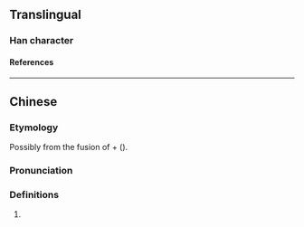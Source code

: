 {{also|呵}}
{{character info}}
==Translingual==

===Han character===
{{Han char|rn=30|rad=口|as=10|sn=13|four=|canj=RTOR,XRTOR|ids=⿰口荷}}

====References====
{{Han ref|kx=0206.201|hdz=10665.080|uh=55EC}}

----

==Chinese==
{{zh-forms|alt=呵,可}}

===Etymology===
Possibly from the fusion of {{zh-l|係|hai6|to be, yes}} + {{zh-l|哦|o2|interjection/particle expressing doubt or uncertainty}} ({{zh-ref|Chor et al., 2016}}).

===Pronunciation===
{{zh-pron
|c=ho2
|cat=part
}}
{{attn|zh|hē?}}

===Definitions===
{{zh-hanzi}}

# {{lb|zh|Cantonese}} {{n-g|Sentence-final particle used in an [[interrogative]] seeking confirmation.}}
#: {{zh-x|你 今晚 會 出席 個 晚會{wui6-2} 㗎 嗬？|You're attending the party this evening, '''right'''?|C}}
